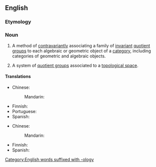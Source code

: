 ==English==
{{wikipedia}}

===Etymology===
{{prefix|en|co|homology}}

===Noun===
{{en-noun|~}}
# {{lb|en|mathematics}} A method of [[contravariant]]ly associating a family of [[invariant]] [[quotient group]]s to each algebraic or geometric object of a [[category]], including categories of geometric and algebraic objects.
# {{lb|en|mathematics}} A system of [[quotient group]]s associated to a [[topological space]].

====Translations====
{{trans-top|theory}}
* Chinese:
*: Mandarin: {{t|cmn|上同调|tr=shàngtóngdiào|sc=Hani}}
{{trans-mid}}
* Finnish: {{t|fi|kohomologia}}
* Portuguese: {{t|pt|cohomologia|f}}
* Spanish: {{t|es|cohomología|f}}
{{trans-bottom}}

{{trans-top|system}}
* Chinese:
*: Mandarin: {{t|cmn|上同调|tr=shàngtóngdiào|sc=Hani}}
{{trans-mid}}
* Finnish: {{t|fi|kohomologia}}
* Spanish: {{t|es|cohomología|f}}
{{trans-bottom}}

[[Category:English words suffixed with -ology]]